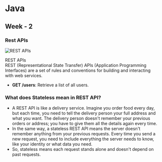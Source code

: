 # Java

## Week - 2
### Rest APIs

![REST APIs](/public/mdx/week_2.1.1.png)

REST APIs  
REST (Representational State Transfer) APIs (Application Programming Interfaces) are a set of rules and conventions for building and interacting with web services.

- **GET /users**: Retrieve a list of all users.

### What does Stateless mean in REST API?
- A REST API is like a delivery service. Imagine you order food every day, but each time, you need to tell the delivery person your full address and what you want. The delivery person doesn't remember your previous orders or address; you have to give them all the details again every time.
- In the same way, a stateless REST API means the server doesn't remember anything from your previous requests. Every time you send a new request, you need to include everything the server needs to know, like your identity or what data you need.
- So, stateless means each request stands alone and doesn't depend on past requests.

